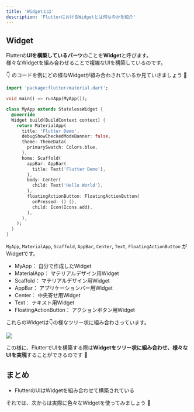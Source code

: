 ```yaml
---
title: 'Widgetとは'
description: 'FlutterにおけるWidgetとは何なのかを紹介'
---
```


## Widget

Flutterの**UIを構築しているパーツ**のことを**Widget**と呼びます。  
様々なWidgetを組み合わせることで複雑なUIを構築しているのです。  

👇 のコードを例にどの様なWidgetが組み合わされているか見ていきましょう 💪

```dart
import 'package:flutter/material.dart';

void main() => runApp(MyApp());

class MyApp extends StatelessWidget {
  @override
  Widget build(BuildContext context) {
    return MaterialApp(
      title: 'Flutter Demo',
      debugShowCheckedModeBanner: false,
      theme: ThemeData(
        primarySwatch: Colors.blue,
      ),
      home: Scaffold(
        appBar: AppBar(
          title: Text('Flutter Demo'),
        ),
        body: Center(
          child: Text('Hello World'),
        ),
        floatingActionButton: FloatingActionButton(
          onPressed: () {},
          child: Icon(Icons.add),
        ),
      ),
    );
  }
}
```

`MyApp`, `MaterialApp`, `Scaffold`, `AppBar`, `Center`, `Text`, `FloatingActionButton` がWidgetです。  

- MyApp： 自分で作成したWidget
- MaterialApp： マテリアルデザイン用Widget
- Scaffold： マテリアルデザイン用Widget
- AppBar： アプリケーションバー用Widget
- Center： 中央寄せ用Widget
- Text： テキスト用Widget
- FloatingActionButton： アクションボタン用Widget

これらのWidgetは👇の様なツリー状に組み合わさっています。  

![](../images/about-widget.svg)

この様に、FlutterでUIを構築する際は**Widgetをツリー状に組み合わせ、様々なUIを実現**することができるのです 👀


## まとめ
- FlutterのUIはWidgetを組み合わせて構築されている

それでは、次からは実際に色々なWidgetを使ってみましょう 🤩
